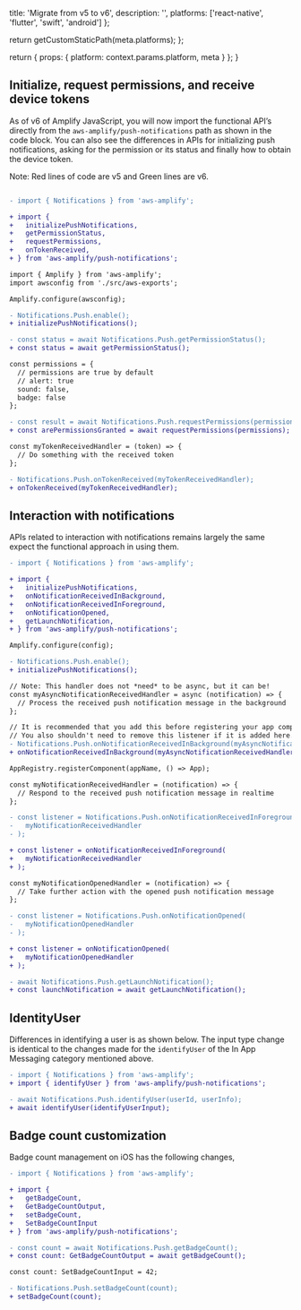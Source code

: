 
  title: 'Migrate from v5 to v6',
  description: '',
  platforms: ['react-native', 'flutter', 'swift', 'android']
};

  return getCustomStaticPath(meta.platforms);
};

  return {
    props: {
      platform: context.params.platform,
      meta
    }
  };
}

## Initialize, request permissions, and receive device tokens

As of v6 of Amplify JavaScript, you will now import the functional API’s directly from the `aws-amplify/push-notifications` path as shown in the code block. You can also see the differences in APIs for initializing push notifications, asking for the permission or its status and finally how to obtain the device token. 

Note: Red lines of code are v5 and Green lines are v6.

```diff

- import { Notifications } from 'aws-amplify';

+ import {
+   initializePushNotifications,
+   getPermissionStatus,
+   requestPermissions,
+   onTokenReceived,
+ } from 'aws-amplify/push-notifications';

import { Amplify } from 'aws-amplify';
import awsconfig from './src/aws-exports';

Amplify.configure(awsconfig);

- Notifications.Push.enable();
+ initializePushNotifications();

- const status = await Notifications.Push.getPermissionStatus();
+ const status = await getPermissionStatus();

const permissions = {
  // permissions are true by default
  // alert: true
  sound: false,
  badge: false
};

- const result = await Notifications.Push.requestPermissions(permissions);
+ const arePermissionsGranted = await requestPermissions(permissions);

const myTokenReceivedHandler = (token) => {
  // Do something with the received token
};

- Notifications.Push.onTokenReceived(myTokenReceivedHandler);
+ onTokenReceived(myTokenReceivedHandler);

```

## Interaction with notifications
APIs related to interaction with notifications remains largely the same expect the functional approach in using them.

```diff
- import { Notifications } from 'aws-amplify';

+ import {
+   initializePushNotifications,
+   onNotificationReceivedInBackground,
+   onNotificationReceivedInForeground,
+   onNotificationOpened,
+   getLaunchNotification,
+ } from 'aws-amplify/push-notifications';

Amplify.configure(config);

- Notifications.Push.enable();
+ initializePushNotifications();

// Note: This handler does not *need* to be async, but it can be!
const myAsyncNotificationReceivedHandler = async (notification) => {
  // Process the received push notification message in the background
};

// It is recommended that you add this before registering your app component.
// You also shouldn't need to remove this listener if it is added here.
- Notifications.Push.onNotificationReceivedInBackground(myAsyncNotificationReceivedHandler);
+ onNotificationReceivedInBackground(myAsyncNotificationReceivedHandler);

AppRegistry.registerComponent(appName, () => App);

const myNotificationReceivedHandler = (notification) => {
  // Respond to the received push notification message in realtime
};

- const listener = Notifications.Push.onNotificationReceivedInForeground(
-   myNotificationReceivedHandler
- );

+ const listener = onNotificationReceivedInForeground(
+   myNotificationReceivedHandler
+ );

const myNotificationOpenedHandler = (notification) => {
  // Take further action with the opened push notification message
};

- const listener = Notifications.Push.onNotificationOpened(
-   myNotificationOpenedHandler
- );

+ const listener = onNotificationOpened(
+   myNotificationOpenedHandler
+ );

- await Notifications.Push.getLaunchNotification();
+ const launchNotification = await getLaunchNotification();

```
## IdentityUser

Differences in identifying a user is as shown below. The input type change is identical to the changes made for the `identifyUser` of the In App Messaging category mentioned above.

```diff
- import { Notifications } from 'aws-amplify';
+ import { identifyUser } from 'aws-amplify/push-notifications';

- await Notifications.Push.identifyUser(userId, userInfo);
+ await identifyUser(identifyUserInput);
```

## Badge count customization
Badge count management on iOS has the following changes, 
```diff
- import { Notifications } from 'aws-amplify';

+ import {
+   getBadgeCount,
+   GetBadgeCountOutput,
+   setBadgeCount,
+   SetBadgeCountInput
+ } from 'aws-amplify/push-notifications';

- const count = await Notifications.Push.getBadgeCount();
+ const count: GetBadgeCountOutput = await getBadgeCount();

const count: SetBadgeCountInput = 42;

- Notifications.Push.setBadgeCount(count);
+ setBadgeCount(count);

```
